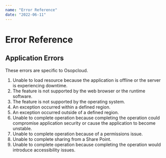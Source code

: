```yaml
---
name: "Error Reference"
date: "2022-06-11"
---
```


# Error Reference

## Application Errors

These errors are specific to Osopcloud.

1. Unable to load resource because the application is offline or the server is experiencing downtime.
2. The feature is not supported by the web browser or the runtime software.
3. The feature is not supported by the operating system.
4. An exception occurred within a defined region.
5. An exception occurred outside of a defined region.
6. Unable to complete operation because completing the operation could compromise application security or cause the application to become unstable.
7. Unable to complete operation because of a permissions issue.
8. Unable to complete sharing from a Share Point.
9. Unable to complete operation because completing the operation would introduce accessibility issues.
